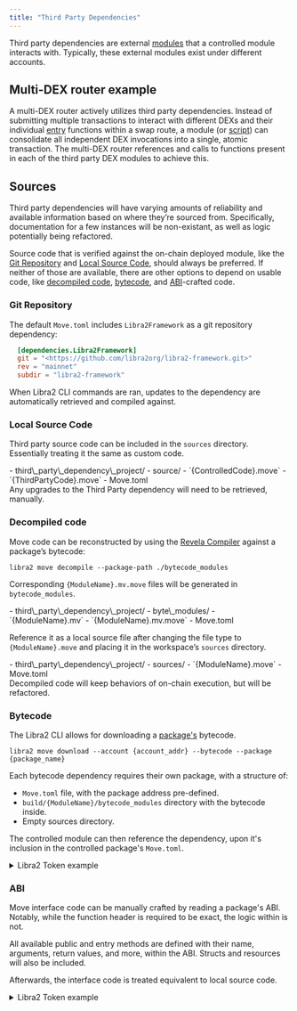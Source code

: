 ```yaml
---
title: "Third Party Dependencies"
---
```



Third party dependencies are external [modules](/build/smart-contracts/book/modules-and-scripts) that a controlled module interacts with. Typically, these external modules exist under different accounts.

## Multi-DEX router example

A multi-DEX router actively utilizes third party dependencies. Instead of submitting multiple transactions to interact with different DEXs and their individual [entry](/build/smart-contracts/book/functions#entry-modifier) functions within a swap route, a module (or [script](/build/smart-contracts/book/modules-and-scripts#scripts)) can consolidate all independent DEX invocations into a single, atomic transaction. The multi-DEX router references and calls to functions present in each of the third party DEX modules to achieve this.

## Sources

Third party dependencies will have varying amounts of reliability and available information based on where they’re sourced from. Specifically, documentation for a few instances will be non-existant, as well as logic potentially being refactored.

Source code that is verified against the on-chain deployed module, like the [Git Repository](#git-repository) and [Local Source Code](#local-source-code), should always be preferred. If neither of those are available, there are other options to depend on usable code, like [decompiled code](#decompiled-code), [bytecode](#bytecode), and [ABI](#abi)-crafted code.

### Git Repository

The default `Move.toml` includes `Libra2Framework` as a git repository dependency:

```toml filename="Move.toml"
  [dependencies.Libra2Framework]
  git = "<https://github.com/libra2org/libra2-framework.git>"
  rev = "mainnet"
  subdir = "libra2-framework"
```

When Libra2 CLI commands are ran, updates to the dependency are automatically retrieved and compiled against.

### Local Source Code

Third party source code can be included in the `sources` directory. Essentially treating it the same as custom code.

<FileTree>
  - third\_party\_dependency\_project/
    - source/
      - `{ControlledCode}.move`
      - `{ThirdPartyCode}.move`
    - Move.toml
</FileTree>

<Aside type="caution" emoji="⚠️">
  Any upgrades to the Third Party dependency will need to be retrieved, manually.
</Aside>

### Decompiled code

Move code can be reconstructed by using the [Revela Compiler](https://libra2labs.medium.com/move-revealed-the-revela-decompiler-b206eaf48b45#27ad) against a package’s bytecode:

```shellscript filename="Terminal"
libra2 move decompile --package-path ./bytecode_modules
```

Corresponding `{ModuleName}.mv.move` files will be generated in `bytecode_modules`.

<FileTree>
  - third\_party\_dependency\_project/
    - byte\_modules/
      - `{ModuleName}.mv`
      - `{ModuleName}.mv.move`
    - Move.toml
</FileTree>

Reference it as a local source file after changing the file type to `{ModuleName}.move` and placing it in the workspace’s `sources` directory.

<FileTree>
  - third\_party\_dependency\_project/
    - sources/
      - `{ModuleName}.move`
    - Move.toml
</FileTree>

<Aside type="note" emoji="ℹ️">
  Decompiled code will keep behaviors of on-chain execution, but will be refactored.
</Aside>

### Bytecode

The Libra2 CLI allows for downloading a [package's](/build/smart-contracts/book/packages) bytecode.

```shellscript filename="Terminal"
libra2 move download --account {account_addr} --bytecode --package {package_name}
```

Each bytecode dependency requires their own package, with a structure of:

- `Move.toml` file, with the package address pre-defined.
- `build/{ModuleName}/bytecode_modules` directory with the bytecode inside.
- Empty sources directory.

The controlled module can then reference the dependency, upon it's inclusion in the controlled package's `Move.toml`.

<details>
  <summary>Libra2 Token example</summary>

  A controlled `invoking_code.move` module interacts with the external `libra2_token` module:

  ```move filename="invoking_code.move"
  module invoker::invoking_code {
      use libra2_token_objects_addr::libra2_token;

      public entry fun wrapper_add_property(): u64 {
          libra2_token::add_property(...);
      }
  }
  ```

  The below command retrieves the necessary [Libra2TokenObjects package](https://explorer.libra2labs.com/account/0x4/modules/code/libra2_token/mint?network=mainnet) bytecode from the Mainnet.

  ```shellscript filename="Terminal"
  libra2 move download --account 0x4 \
  --bytecode --package Libra2TokenObjects \
  --output-dir ./libra2_token_bytecode_output/
  ```

  <FileTree>
    - invoking\_code/
      - libra2\_token\_bytecode\_output/
        - byte\_modules/
          - libra2\_token.mv
      - sources/
        - invoking\_code.move
      - Move.toml
  </FileTree>

  The created dependency package structure and contents for `libra2_token` is:

  <FileTree>
    - libra2\_token\_objects\_addr/
      - build/
        - libra2\_token/
          - bytecode\_modules/
            - libra2\_token.mv
      - sources/
        - ...
      - Move.toml
    - invoking\_code/
      - libra2\_token\_bytecode\_output/
        - byte\_modules/
          - libra2\_token.mv
          - libra2\_token.mv.move
          - ...
      - sources/
        - invoking\_code.move
      - Move.toml
  </FileTree>

  ```toml filename="libra2_token_objects_addr/Move.toml"
  [package]
  name = "libra2_token"
  version = "0.0.0"
  [addresses]
  libra2_token_module_addr = "0x4"
  ```

  The dependency list from the controlled `invoking_code.move` module will include a local reference to the bytecode package, allowing for compilation.

  ```toml filename="invoking_code/Move.toml"
  [package]
  name = "invoking_code"
  [addresses]
  invoker = "_"
  [dependencies]
  libra2_token = { local = "../libra2_token_objects_addr" }
  ```
</details>

### ABI

Move interface code can be manually crafted by reading a package's ABI. Notably, while the function header is required to be exact, the logic within is not.

<Aside type="note" emoji="ℹ️">
  All available public and entry methods are defined with their name, arguments, return values, and more, within the ABI. Structs and resources will also be included.
</Aside>

Afterwards, the interface code is treated equivalent to local source code.

<details>
  <summary>Libra2 Token example</summary>

  Below is a portion of the `Libra2TokenObjects` ABI, gathered from the [Libra2 Explorer](https://explorer.libra2labs.com/account/0x0000000000000000000000000000000000000000000000000000000000000004/modules/code/libra2_token?network=mainnet#:~:text=1114-,ABI,-%7B):

  ```json
  {
  "address": "0x4",
  "name": "libra2_token",
  "friends": [],
  "exposed_functions": [
      {
      "name": "add_property",
      "visibility": "public",
      "is_entry": true,
      "is_view": false,
      "generic_type_params": [
          {
          "constraints": [
              "key"
          ]
          }
      ],
      "params": [
          "&signer",
          "0x1::object::Object<T0>",
          "0x1::string::String",
          "0x1::string::String",
          "vector<u8>"
      ],
      "return": []
      },
      ...
  ]
  }
  ```

  An interface Move file can be handwritten and treated as a source file. Looking similar to:

  ```move
  module 0x4::libra2_token {
      // ...
      public entry fun add_property<T: key>(
          creator: &signer,
          token: Object<T>,
          key: String,
          type: String,
          value: vector<u8>,
      ) acquires Libra2Collection, Libra2Token {
          abort 0
      }
  }
  ```

  <FileTree>
    - third\_party\_dependency\_project/
      - source/
        - `{ControlledCode}.move`
        - libra2\_token.move
      - Move.toml
  </FileTree>
</details>
